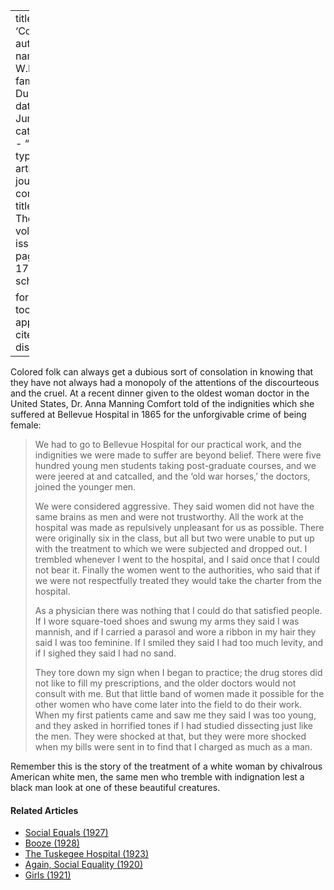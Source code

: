
---
title: 'Consolation'
author:
  - name:
      given: W.E.B.
      family: Du Bois
date: Jun. 1916
categories: 
  - ""
citation: 
  type: article-journal
  container-title: The Crisis
  volume: 12
  issue: 2
  page: 169-173
google-scholar: true

format:
  html:
    toc: false
    appendix-cite-as: display
---



Colored folk can always get a dubious sort of consolation in knowing that they have not always had a monopoly of the attentions of the discourteous and the cruel. At a recent dinner given to the oldest woman doctor in the United States, Dr. Anna Manning Comfort told of the indignities which she suffered at Bellevue Hospital in 1865 for the unforgivable crime of being female: 

> We had to go to Bellevue Hospital for our practical work, and the indignities we were made to suffer are beyond belief. There were five hundred young men students taking post-graduate courses, and we were jeered at and catcalled, and the 'old war horses,' the doctors, joined the younger men.   <p> We were considered aggressive. They said women did not have the same brains as men and were not trustworthy. All the work at the hospital was made as repulsively unpleasant for us as possible. There were originally six in the class, but all but two were unable to put up with the treatment to which we were subjected and dropped out. I trembled whenever I went to the hospital, and I said once that I could not bear it. Finally the women went to the authorities, who said that if we were not respectfully treated they would take the charter from the hospital.    <p> As a physician there was nothing that I could do that satisfied people. If I wore square-toed shoes and swung my arms they said I was mannish, and if I carried a parasol and wore a ribbon in my hair they said I was too feminine. If I smiled they said I had too much levity, and if I sighed they said I had no sand.<p> They tore down my sign when I began to practice; the drug stores did not like to fill my prescriptions, and the older doctors would not consult with me. But that little band of women made it possible for the other women who have come later into the field to do their work. When my first patients came and saw me they said I was too young, and they asked in horrified tones if I had studied dissecting just like the men. They were shocked at that, but they were more shocked when my bills were sent in to find that I charged as much as a man. 

Remember this is the story of the treatment of a white woman by chivalrous American white men, the same men who tremble with indignation lest a black man look at one of these beautiful creatures. 

<!-- Similar articles start here -->
<div  class="clear-wrap"></div>

#### Related Articles

* [Social Equals (1927)](/Volumes/34/09/social_equals.html)
* [Booze (1928)](/Volumes/35/09/booze.html)
* [The Tuskegee Hospital (1923)](/Volumes/26/03/tuskegee_hospital.html)
* [Again, Social Equality (1920)](/Volumes/19/05/again_social_equality.html)
* [Girls (1921)](/Volumes/22/05/girls.html)

<!-- Similar articles end here -->